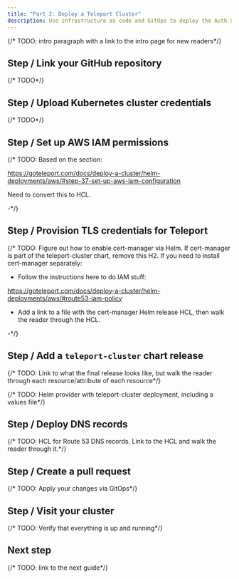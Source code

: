 ```yaml
---
title: "Part 2: Deploy a Teleport Cluster"
description: Use infrastructure as code and GitOps to deploy the Auth Service and Proxy Service.
---
```


{/* TODO: intro paragraph with a link to the intro page for new readers*/}

## Step / Link your GitHub repository

{/* TODO*/}

## Step / Upload Kubernetes cluster credentials

{/* TODO*/}

## Step / Set up AWS IAM permissions

{/* TODO: Based on the section:

https://goteleport.com/docs/deploy-a-cluster/helm-deployments/aws/#step-37-set-up-aws-iam-configuration

Need to convert this to HCL.

-*/}

## Step / Provision TLS credentials for Teleport

{/* TODO: Figure out how to enable cert-manager via Helm. If cert-manager is
part of the teleport-cluster chart, remove this H2. If you need to install
cert-manager separately:

- Follow the instructions here to do IAM stuff:

https://goteleport.com/docs/deploy-a-cluster/helm-deployments/aws/#route53-iam-policy

- Add a link to a file with the cert-manager Helm release HCL, then walk the
  reader through the HCL.

-*/}

## Step / Add a `teleport-cluster` chart release

{/* TODO: Link to what the final release looks like, but walk the reader through
each resource/attribute of each resource*/}

{/* TODO: Helm provider with teleport-cluster deployment, including a values
file*/}

## Step / Deploy DNS records

{/* TODO: HCL for Route 53 DNS records. Link to the HCL and walk the reader
through it.*/}

## Step / Create a pull request

{/* TODO: Apply your changes via GitOps*/}

## Step / Visit your cluster

{/* TODO: Verify that everything is up and running*/}

## Next step

{/* TODO: link to the next guide*/}


